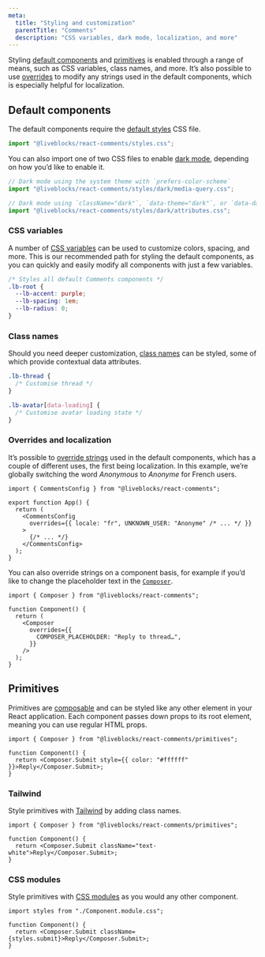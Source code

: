 ```yaml
---
meta:
  title: "Styling and customization"
  parentTitle: "Comments"
  description: "CSS variables, dark mode, localization, and more"
---
```


Styling [default components](/docs/products/comments/default-components) and
[primitives](/docs/products/comments/primitives) is enabled through a range of
means, such as CSS variables, class names, and more. It’s also possible to use
[overrides](/docs/products/comments/styling-and-customization#Overrides-and-localization)
to modify any strings used in the default components, which is especially
helpful for localization.

## Default components

The default components require the
[default styles](/docs/api-reference/liveblocks-react-comments#Default-styles)
CSS file.

```ts
import "@liveblocks/react-comments/styles.css";
```

You can also import one of two CSS files to enable
[dark mode](/docs/api-reference/liveblocks-react-comments#Dark-mode), depending
on how you’d like to enable it.

```ts
// Dark mode using the system theme with `prefers-color-scheme`
import "@liveblocks/react-comments/styles/dark/media-query.css";
```

```ts
// Dark mode using `className="dark"`, `data-theme="dark"`, or `data-dark="true"`
import "@liveblocks/react-comments/styles/dark/attributes.css";
```

### CSS variables

A number of
[CSS variables](/docs/api-reference/liveblocks-react-comments#CSS-variables) can
be used to customize colors, spacing, and more. This is our recommended path for
styling the default components, as you can quickly and easily modify all
components with just a few variables.

```css
/* Styles all default Comments components */
.lb-root {
  --lb-accent: purple;
  --lb-spacing: 1em;
  --lb-radius: 0;
}
```

### Class names

Should you need deeper customization,
[class names](/docs/api-reference/liveblocks-react-comments#Class-names) can be
styled, some of which provide contextual data attributes.

```css
.lb-thread {
  /* Customise thread */
}

.lb-avatar[data-loading] {
  /* Customise avatar loading state */
}
```

### Overrides and localization

It’s possible to
[override strings](/docs/api-reference/liveblocks-react-comments#Overrides) used
in the default components, which has a couple of different uses, the first being
localization. In this example, we’re globally switching the word _Anonymous_ to
_Anonyme_ for French users.

```tsx
import { CommentsConfig } from "@liveblocks/react-comments";

export function App() {
  return (
    <CommentsConfig
      overrides={{ locale: "fr", UNKNOWN_USER: "Anonyme" /* ... */ }}
    >
      {/* ... */}
    </CommentsConfig>
  );
}
```

You can also override strings on a component basis, for example if you’d like to
change the placeholder text in the
[`Composer`](/docs/api-reference/liveblocks-react-comments#Composer).

```tsx
import { Composer } from "@liveblocks/react-comments";

function Component() {
  return (
    <Composer
      overrides={{
        COMPOSER_PLACEHOLDER: "Reply to thread…",
      }}
    />
  );
}
```

## Primitives

Primitives are
[composable](/docs/products/comments/primitives#Merge-with-your-design-system-components)
and can be styled like any other element in your React application. Each
component passes down props to its root element, meaning you can use regular
HTML props.

```tsx
import { Composer } from "@liveblocks/react-comments/primitives";

function Component() {
  return <Composer.Submit style={{ color: "#ffffff" }}>Reply</Composer.Submit>;
}
```

### Tailwind

Style primitives with [Tailwind](https://tailwindcss.com) by adding class names.

```tsx
import { Composer } from "@liveblocks/react-comments/primitives";

function Component() {
  return <Composer.Submit className="text-white">Reply</Composer.Submit>;
}
```

### CSS modules

Style primitives with [CSS modules](https://github.com/css-modules/css-modules)
as you would any other component.

```tsx
import styles from "./Component.module.css";

function Component() {
  return <Composer.Submit className={styles.submit}>Reply</Composer.Submit>;
}
```
